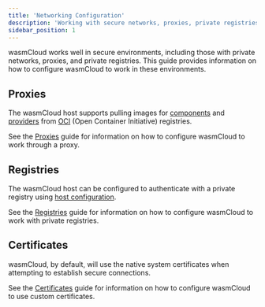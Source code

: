 ```yaml
---
title: 'Networking Configuration'
description: 'Working with secure networks, proxies, private registries, and private certificates'
sidebar_position: 1
---
```


wasmCloud works well in secure environments, including those with private networks, proxies, and private registries. This guide provides information on how to configure wasmCloud to work in these environments.

## Proxies

The wasmCloud host supports pulling images for [components](/docs/concepts/components) and [providers](/docs/concepts/providers) from [OCI](https://opencontainers.org/) (Open Container Initiative) registries.

See the [Proxies](/docs/deployment/netconf/proxies/) guide for information on how to configure wasmCloud to work through a proxy.

## Registries

The wasmCloud host can be configured to authenticate with a private registry using [host configuration](/docs/reference/host-config).

See the [Registries](/docs/deployment/netconf/registries/) guide for information on how to configure wasmCloud to work with private registries.

## Certificates

wasmCloud, by default, will use the native system certificates when attempting to establish secure connections.

See the [Certificates](/docs/deployment/netconf/certificates/) guide for information on how to configure wasmCloud to use custom certificates.
